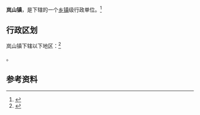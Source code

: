 {{中国乡级行政区|32/03/24/104/000}}

'''岚山镇'''，是{{PRC admin/fullname|32/03/24/104/000|3}}下辖的一个[[乡镇|乡镇]]级行政单位。<ref>{{PRC admin/ref sgc|{{PRC admin/parent|32/03/24/104/000}}}}</ref>

== 行政区划 ==

岚山镇下辖以下地区：<ref>{{PRC admin/ref sgc|32/03/24/104/000}}</ref>

{{PRC admin/children|32/03/24/104/000}}。

== 参考资料 ==

{{reflist}}

{{行政区划小作品}}
{{PRC admin/navcat|32/03/24/104/000}}
